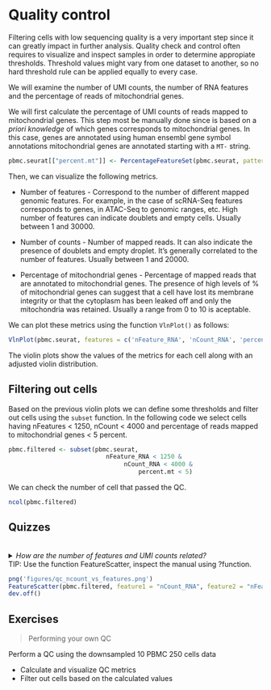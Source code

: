 # Quality control


Filtering cells with low sequencing quality is a very important step since it can greatly
impact in further analysis. Quality check and control often requires to visualize and inspect
samples in order to determine appropiate thresholds. Threshold values might vary from one 
dataset to another, so no hard threshold rule can be applied equally to every case.

We will examine the number of UMI counts, the number of RNA features and the percentage of reads 
of mitochondrial genes.

We will first calculate the percentage of UMI counts of reads mapped to mitochondrial genes. This
step most be manually done since is based on a *priori knowledge* of which genes corresponds to
mitochondrial genes. 
In this case, genes are annotated using human ensembl gene symbol annotations mitochondrial 
genes are annotated starting with a `MT-` string.


```r
pbmc.seurat[["percent.mt"]] <- PercentageFeatureSet(pbmc.seurat, pattern = "^MT-")
```

Then, we can visualize the following metrics.

 * Number of features - Correspond to the number of different mapped genomic features. For example, in the
 case of scRNA-Seq features corresponds to genes, in ATAC-Seq to genomic ranges, etc. High number of features
 can indicate doublets and empty cells. Usually between 1 and 30000.
 
 * Number of counts - Number of mapped reads. It can also indicate the presence of doublets and empty 
droplet. It's generally correlated to the number of features. Usually between 1 and 20000.
 
 * Percentage of mitochondrial genes - Percentage of mapped reads that are annotated to mitochondrial
 genes. The presence of high levels of % of mitochondrial genes can suggest that a cell have lost
 its membrane integrity or that the cytoplasm has been leaked off and only the mitochondria was retained.
Usually a range from 0 to 10 is aceptable.


We can plot these metrics using the function `VlnPlot()` as follows:


```r
VlnPlot(pbmc.seurat, features = c('nFeature_RNA', 'nCount_RNA', 'percent.mt'))
```

The violin plots show the values of the metrics for each cell along with an adjusted violin 
distribution.

## Filtering out cells

Based on the previous violin plots we can define some thresholds and filter out cells using
the `subset` function. In the following code we select cells having nFeatures < 1250, 
nCount < 4000 and percentage of reads mapped to mitochondrial genes < 5 percent.

```r
pbmc.filtered <- subset(pbmc.seurat, 
                           nFeature_RNA < 1250 &
                                nCount_RNA < 4000 & 
                                    percent.mt < 5)
```

We can check the number of cell that passed the QC.

```r
ncol(pbmc.filtered)
```

## Quizzes

<br>
<details>
<summary> *How are the number of features and UMI counts related?* 
<br>
TIP: Use the function FeatureScatter, inspect the manual using ?function.
</summary>
<br>
<b>Answer:</b>
<br>
`FeatureScatter(pbmc, feature1 = "nCount_RNA", feature2 = "nFeature_RNA")`
<br>
![](figures/qc_ncount_vs_features.png)

We observe as expected a linear relation between the number of UMI counts and the 
features recorded.
</details> 

```r
png('figures/qc_ncount_vs_features.png')
FeatureScatter(pbmc.filtered, feature1 = "nCount_RNA", feature2 = "nFeature_RNA")
dev.off()
```

## Exercises


> Performing your own QC

Perform a QC using the downsampled 10 PBMC 250 cells data

* Calculate and visualize QC metrics
* Filter out cells based on the calculated values
